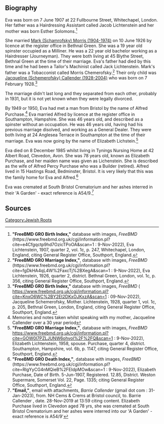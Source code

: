 [[Category:Jewish Roots]]
== Biography ==

Eva was born on 7 June 1907 at 22 Fullbourne Street, Whitechapel, London.  Her father was a Hairdressing Assistant called Jacob Lichtenstein and her mother was born Esther Solomons.<ref>
'''"FreeBMD GRO Birth Index,"''' database with images, ''FreeBMD'' (https://www.freebmd.org.uk/cgi/information.pl?cite=e4Cfgqctp9hd7OzicTPoOA&scan=1 : 9-Nov-2022),
Eva Lichtenstein, 1907, quarter 2, vol. 1c, p. 247, Whitechapel, London, England,
citing General Register Office, Southport, England.
</ref>

She married [[Schamrofsky-1|Mark (Schamrofsky) Morris (1904-1974)]] on 10 June 1926 by licence at the register office in Bethnal Green. She was a 19 year old spinster occupied as a Milliner. He was a 22 year old bachelor working as a Hairdresser (Journeyman).  They were both living at 45 Blythe Street, Bethnal Green at the time of their marriage.  Eva's father had died by this time and he had been a Tailor's Machinist called Jack Lichtenstein.  Mark's father was a Tobacconist called Morris Chemerofsky.<ref>
'''"FreeBMD GRO Marriage Index,"''', database with images, ''FreeBMD'' (https://www.freebmd.org.uk/cgi/information.pl?cite=fgDkHA4qL4W%2FaxcTj%2BXegA&scan=1 : 9-Nov-2022),
Eva Lichtenstein, 1926, quarter 2, district. Bethnal Green, London, vol. 1c, p. 356,
citing General Register Office, Southport, England.
</ref> Their only child was [[Schemerofsky-1|Jacqueline (Schemerofsky) Callender (1928-2004)]] who was born on 7 February 1928.<ref>
'''"FreeBMD GRO Birth Index,"''' database with images, ''FreeBMD'' ( https://www.freebmd.org.uk/cgi/information.pl?cite=KnxO6WC%2BY2Et2DKxOJKxzA&scan=1 : 09-Nov-2022),
Jacqueline Schemerofsky, Mother. Lichtenstein, 1928, quarter 1, vol. 1c, p. 205, Bethnal Green, London, England,
citing General Register Office, Southport, England.
</ref>

The marriage didn't last long and they separated from each other, probably in 1931, but it is not yet known when they were legally divorced.

By 1949 or 1950, Eva had met a man from Bristol by the name of Alfred Purchase.<ref name="Convo JS">
Memories and notes taken whilst speaking with my mother, Jacqueline Callender over a 30 year period
</ref>  Eva married Alfred  by licence at the register office in Southampton, Hampshire. She was 46 years old, and described as a spinster without an  occupation. He was 46 years old, having had his previous marriage disolved, and working as a General Dealer.  They were both living at 24 Anglesea Terrace in Southampton at the time of their marriage.  Eva was now going by the name of Elizabeth Lichstein.<ref>
'''"FreeBMD GRO Marriage Index,"''', database with images, ''FreeBMD'' https://www.freebmd.org.uk/cgi/information.pl?cite=GOW0I7PZLJUNW6ohvoI%2F%2FQ&scan=1 : 9-Nov-2022),
Elizabeth Lichtenstein, 1958, spouse. Purchase, quarter 4, district. Southampton, Hampshire, vol. 6b, p. 1147,
citing General Register Office, Southport, England.
</ref>

Eva died on 8 December 1985 whilst living in Tynings Nursing Home at 42 Albert Road, Clevedon, Avon. She was 78 years old, known as Elizabeth Purchase, and her maiden name was given as Lichenstein.  She is described as the wife of Alfred Percy Purchase who was a Builder (retired). Alfred lived in 15 Hastings Road, Bedminster, Bristol.  It is very likely that this was the family home for Eva and Alfred.<ref>
'''"FreeBMD GRO Death Index,"''', database with images, ''FreeBMD'' (https://www.freebmd.org.uk/cgi/information.pl?cite=RlgYyCG4nMQieB%2FEIdpMOw&scan=1 : 9-Nov-2022),
Elizabeth Purchase, Date of Birth. 5-Jun-1907, Registered. 12.85, District. Weston Supermare, Somerset Vol. 22, Page. 1335;
citing General Register Office, Southport, England.
</ref>

Eva was cremated at South Bristol Crematorium and her ashes interred in their 'A Garden' - exact reference is A54/9.<ref>
'''"Email,"''', email with attachments, ''Barrie Callender'' (gmail dot com : 31-Jan-2023),
from. NH Cems & Crems at Bristol council, to. Barrie Callender <email address withheld>, date. 28-Nov-2019 at 13:59
citing content. Elizabeth Purchase lived in Clevedon aged 78 yrs, she was cremated at South Bristol Crematorium and her ashes were interred into our 'A Garden' - exact reference is A54/9'
</ref>

== Sources ==
<references />